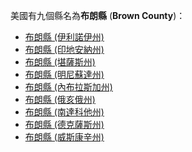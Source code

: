 美國有九個縣名為'''布朗縣''' ('''Brown County''')：
* [[布朗縣_(伊利諾伊州)|布朗縣 (伊利諾伊州)]]
* [[布朗縣_(印地安納州)|布朗縣 (印地安納州)]]
* [[布朗縣_(堪薩斯州)|布朗縣 (堪薩斯州)]]
* [[布朗縣_(明尼蘇達州)|布朗縣 (明尼蘇達州)]]
* [[布朗縣_(內布拉斯加州)|布朗縣 (內布拉斯加州)]]
* [[布朗縣_(俄亥俄州)|布朗縣 (俄亥俄州)]]
* [[布朗縣_(南達科他州)|布朗縣 (南達科他州)]]
* [[布朗縣_(德克薩斯州)|布朗縣 (德克薩斯州)]]
* [[布朗縣_(威斯康辛州)|布朗縣 (威斯康辛州)]]
{{disambig|B布朗縣|Cat=三字县名消歧义}}